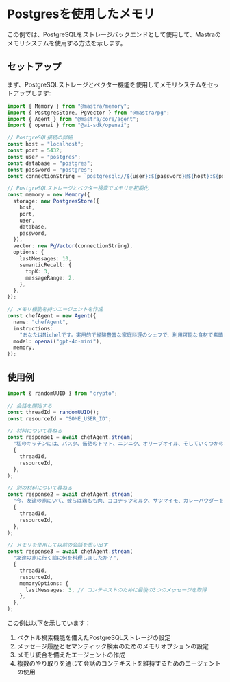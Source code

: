 # Postgresを使用したメモリ

この例では、PostgreSQLをストレージバックエンドとして使用して、Mastraのメモリシステムを使用する方法を示します。

## セットアップ

まず、PostgreSQLストレージとベクター機能を使用してメモリシステムをセットアップします:

```typescript
import { Memory } from "@mastra/memory";
import { PostgresStore, PgVector } from "@mastra/pg";
import { Agent } from "@mastra/core/agent";
import { openai } from "@ai-sdk/openai";

// PostgreSQL接続の詳細
const host = "localhost";
const port = 5432;
const user = "postgres";
const database = "postgres";
const password = "postgres";
const connectionString = `postgresql://${user}:${password}@${host}:${port}`;

// PostgreSQLストレージとベクター検索でメモリを初期化
const memory = new Memory({
  storage: new PostgresStore({
    host,
    port,
    user,
    database,
    password,
  }),
  vector: new PgVector(connectionString),
  options: {
    lastMessages: 10,
    semanticRecall: {
      topK: 3,
      messageRange: 2,
    },
  },
});

// メモリ機能を持つエージェントを作成
const chefAgent = new Agent({
  name: "chefAgent",
  instructions:
    "あなたはMichelです。実用的で経験豊富な家庭料理のシェフで、利用可能な食材で素晴らしい料理を作る手助けをします。",
  model: openai("gpt-4o-mini"),
  memory,
});
```

## 使用例

```typescript
import { randomUUID } from "crypto";

// 会話を開始する
const threadId = randomUUID();
const resourceId = "SOME_USER_ID";

// 材料について尋ねる
const response1 = await chefAgent.stream(
  "私のキッチンには、パスタ、缶詰のトマト、ニンニク、オリーブオイル、そしていくつかの乾燥ハーブ（バジルとオレガノ）があります。何が作れますか？",
  {
    threadId,
    resourceId,
  },
);

// 別の材料について尋ねる
const response2 = await chefAgent.stream(
  "今、友達の家にいて、彼らは鶏もも肉、ココナッツミルク、サツマイモ、カレーパウダーを持っています。",
  {
    threadId,
    resourceId,
  },
);

// メモリを使用して以前の会話を思い出す
const response3 = await chefAgent.stream(
  "友達の家に行く前に何を料理しましたか？",
  {
    threadId,
    resourceId,
    memoryOptions: {
      lastMessages: 3, // コンテキストのために最後の3つのメッセージを取得
    },
  },
);
```

この例は以下を示しています：

1. ベクトル検索機能を備えたPostgreSQLストレージの設定
2. メッセージ履歴とセマンティック検索のためのメモリオプションの設定
3. メモリ統合を備えたエージェントの作成
4. 複数のやり取りを通じて会話のコンテキストを維持するためのエージェントの使用
